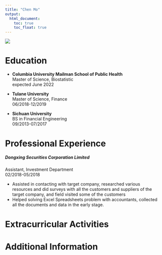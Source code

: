 ```yaml
---
title: "Chen Mo"
output: 
  html_document:
    toc: true
    toc_float: true
---
```

![](images/Chen.jpeg)  

# Education  

* **Columbia University Mailman School of Public Health**   
Master of Science, Biostatistic   
expected June 2022   

* **Tulane University**  
Master of Science, Finance   
06/2018-12/2019  

* **Sichuan University**  
BS in Financial Engineering  
09/2013-07/2017  

# Professional Experience   

##### **Dongxing Securities Corporation Limited** 
Assistant, Investment Department  
02/2018-05/2018  

* Assisted in contacting with target company, researched various resources and did surveys with all the customers and suppliers of the target company, and field visited some of the customers  
* Helped solving Excel Spreadsheets problem with accountants, collected all the documents and data in the early stage.

# Extracurricular Activities  

# Additional Information
